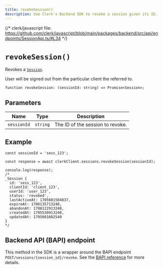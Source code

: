 ```yaml
---
title: revokeSession()
description: Use Clerk's Backend SDK to revoke a session given its ID.
---
```


{/* clerk/javascript file: https://github.com/clerk/javascript/blob/main/packages/backend/src/api/endpoints/SessionApi.ts/#L34 */}

# `revokeSession()`

Revokes a [`Session`](/docs/references/backend/types/backend-session).

User will be signed out from the particular client the referred to.

```tsx {{ prettier: false }}
function revokeSession: (sessionId: string) => Promise<Session>;
```

## Parameters

| Name | Type | Description |
| - | - | - |
| `sessionId` | `string` | The ID of the session to revoke. |

## Example

```tsx {{ prettier: false }}
const sessionId = 'sess_123';

const response = await clerkClient.sessions.revokeSession(sessionId);

console.log(response);
/*
_Session {
  id: 'sess_123',
  clientId: 'client_123',
  userId: 'user_123',
  status: 'revoked',
  lastActiveAt: 1705601584837,
  expireAt: 1706135713248,
  abandonAt: 1708122913248,
  createdAt: 1705530913248,
  updatedAt: 1705601602540
}
*/
```

## Backend API (BAPI) endpoint

This method in the SDK is a wrapper around the BAPI endpoint `POST/sessions/{session_id}/revoke`. See the [BAPI reference](https://clerk.com/docs/reference/backend-api/tag/Sessions#operation/RevokeSession) for more details.
